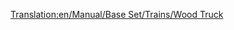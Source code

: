[[Translation:en/Manual/Base Set/Trains/Wood Truck]]
{{it/Manuale/Set base/Treni/StatVagoni|Nome=Carro per legname
|Costo=2.120
|Vuoto=16
|Pieno=46
|Pieno2=51
|Pieno3=53
|Capacità1=30 tonnellate di legname
|Capacità2=35 tonnellate di legname
|Capacità3=37 tonnellate di legname
|Immagine1=[[File:it/Manuale/Set base/Treni/CarroLegnameTeArB.png]]
|Immagine3=[[File:it/Manuale/Set base/Treni/CarroLegnameTrB.png]]
|Immagine1m=[[File:it/Manuale/Set base/Treni/CarroLegnameTeArM.png]]
|Immagine3m=[[File:it/Manuale/Set base/Treni/CarroLegnameTrM.png]]
|ClimaB=8
|ClimaM=8
|Descrizione=Carro pianale adatto per il trasporto del legname. Il legname è il bene più prezioso che puoi trasportare nello [[it/Manuale/Clima#clima-subtropicale|scenario subtropicale]] se riesci a trovare un segheria ma soprattutto una foresta perchè sono rarissime.
}}